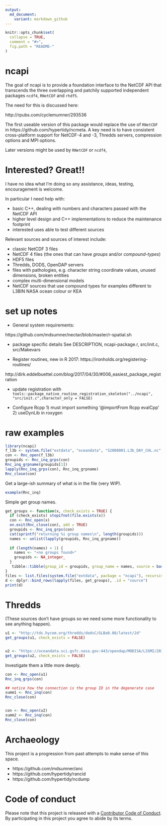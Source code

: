 ```yaml
---
output:
  md_document:
    variant: markdown_github
---
```


<!-- README.md is generated from README.Rmd. Please edit that file -->

```r
knitr::opts_chunk$set(
  collapse = TRUE,
  comment = "#>",
  fig.path = "README-"
)
```

# ncapi

The goal of ncapi is to provide a foundation interface to the NetCDF API that transcends the three overlapping and patchily supported independent packages 
`ncdf4`, `RNetCDF` and `rhdf5`. 

The need for this is discussed here: 

http://rpubs.com/cyclemumner/293536

The first useable version of this package would replace the use of `RNetCDF` in https://github.com/hypertidy/ncmeta. A key need is to have
consistent cross-platform support for NetCDF-4 and -3, Thredds servers, compression options and MPI options. 

Later versions might be used by `RNetCDF` or `ncdf4`, 

# Interested? Great!!

I have no idea what I'm doing so any assistance, ideas, testing, encouragement is welcome.

In particular I need help with: 

* basic C++, dealing with numbers and characters passed with the NetCDF API
* higher level design and C++ implementations to reduce the maintenance footprint
* interested uses able to test different sources

Relevant sources and sources of interest include: 

* classic NetCDF 3 files
* NetCDF 4 files (the ones that can have *groups* and/or *compound-types*)
* HDF5 files
* Thredds, DODS, OpenDAP servers
* files with pathologies, e.g. character string coordinate values, unused dimensions, broken entities
* complex multi-dimensional models
* NetCDF sources that use compound types for examples different to L3BIN NASA ocean colour or KEA



# set up notes

* General system requirements: 

https://github.com/mdsumner/nectar/blob/master/r-spatial.sh

* package specific details See DESCRIPTION, ncapi-package.r, src/init.c, src/Makevars

* Register routines, new in R 2017:  https://ironholds.org/registering-routines/

http://dirk.eddelbuettel.com/blog/2017/04/30/#006_easiest_package_registration

* update registration with `tools::package_native_routine_registration_skeleton("../ncapi", "src/init.c",character_only = FALSE)`

* Configure Rcpp 1) must import something  '@importFrom Rcpp evalCpp' 2) useDynLib in roxygen


# raw examples

```r
library(ncapi)
f_l3b <- system.file("extdata", "oceandata", "S2008001.L3b_DAY_CHL.nc", package = "ncapi")
con <- Rnc_open(f_l3b)
groupids <- Rnc_inq_grps(con)
Rnc_inq_grpname(groupids[1])
lapply(Rnc_inq_grps(con), Rnc_inq_grpname)
Rnc_close(con)
```

Get a large-ish summary of what is in the file (very WIP). 

```r
example(Rnc_inq)
```

Simple get group names. 

```r
get_groups <- function(x, check_exists = TRUE) {
  if (check_exists) stopifnot(file.exists(x))
  con <- Rnc_open(x)
  on.exit(Rnc_close(con), add = TRUE)
  groupids <- Rnc_inq_grps(con)
  cat(sprintf("returning %i group names\n", length(groupids)))
  names <- unlist(lapply(groupids, Rnc_inq_grpname))
  
  if (length(names) < 1) {
    names <- "<no groups found>"
    groupids <- NA_integer_
  }
   tibble::tibble(group_id = groupids, group_name = names, source = basename(x), access = Sys.time())
}
files <- list.files(system.file("extdata", package = "ncapi"), recursive = TRUE, pattern = "nc$", full.names = TRUE)
d <- dplyr::bind_rows(lapply(files, get_groups), .id = "source")
print(d)
```

# Thredds

(These sources don't have groups so we need some more functionality to see anything happen).


```r
u1 <- "http://tds.hycom.org/thredds/dodsC/GLBa0.08/latest/2d"
get_groups(u1, check_exists = FALSE)


u2 <- "https://oceandata.sci.gsfc.nasa.gov:443/opendap/MODISA/L3SMI/2016/001/A20160012016032.L3m_R32_SST_sst_9km.nc"
get_groups(u2, check_exists = FALSE)
```


Investigate them a little more deeply. 

```r
con <- Rnc_open(u1)
Rnc_inq_grps(con)

## notice how the connection is the group ID in the degenerate case
summ1 <- Rnc_inq(con)
Rnc_close(con)


con <- Rnc_open(u2)
summ2 <- Rnc_inq(con)
Rnc_close(con)
```


# Archaeology

This project is a progression from past attempts to make sense of this space. 

* https://github.com/mdsumner/anc
* https://github.com/hypertidy/rancid
* https://github.com/hypertidy/ncdump


# Code of conduct

Please note that this project is released with a [Contributor Code of Conduct](CONDUCT.md). By participating in this project you agree to abide by its terms.

